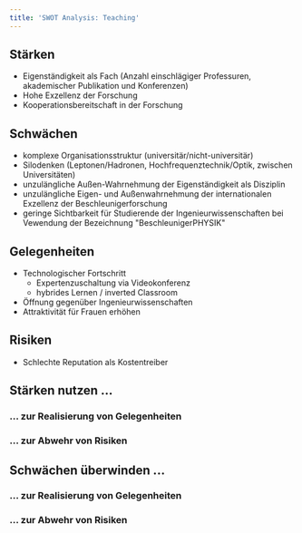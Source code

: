 ```yaml
---
title: 'SWOT Analysis: Teaching'
---
```


## Stärken

- Eigenständigkeit als Fach (Anzahl einschlägiger Professuren, akademischer Publikation und Konferenzen)
- Hohe Exzellenz der Forschung
- Kooperationsbereitschaft in der Forschung

## Schwächen

- komplexe Organisationsstruktur (universitär/nicht-universitär)
- Silodenken (Leptonen/Hadronen, Hochfrequenztechnik/Optik, zwischen Universitäten)
- unzulängliche Außen-Wahrnehmung der Eigenständigkeit als Disziplin
- unzulängliche Eigen- und Außenwahrnehmung der internationalen Exzellenz der Beschleunigerforschung
- geringe Sichtbarkeit für Studierende der Ingenieurwissenschaften bei Vewendung der Bezeichnung "BeschleunigerPHYSIK"

## Gelegenheiten

- Technologischer Fortschritt
  - Expertenzuschaltung via Videokonferenz
  - hybrides Lernen / inverted Classroom
- Öffnung gegenüber Ingenieurwissenschaften
- Attraktivität für Frauen erhöhen

## Risiken

- Schlechte Reputation als Kostentreiber

## Stärken nutzen ...

### ... zur Realisierung von Gelegenheiten

### ... zur Abwehr von Risiken

## Schwächen überwinden ...

### ... zur Realisierung von Gelegenheiten

### ... zur Abwehr von Risiken

